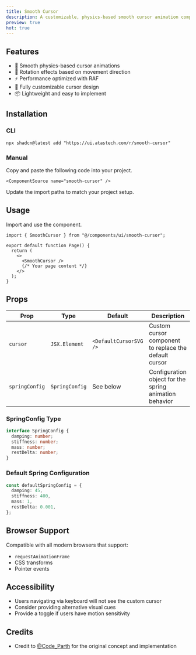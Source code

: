 ```yaml
---
title: Smooth Cursor
description: A customizable, physics-based smooth cursor animation component for React applications.
preview: true
hot: true
---
```


<ComponentTabs name="smooth-cursor-demo" />

## Features

- 🎯 Smooth physics-based cursor animations
- 🔄 Rotation effects based on movement direction
- ⚡ Performance optimized with RAF
- 🎨 Fully customizable cursor design
- 📦 Lightweight and easy to implement

## Installation

### CLI

```package-install
npx shadcn@latest add "https://ui.atastech.com/r/smooth-cursor"
```

### Manual

<Steps>

  <Step>
    Copy and paste the following code into your project.

    <ComponentSource name="smooth-cursor" />

  </Step>
  
  <Step>Update the import paths to match your project setup.</Step>

</Steps>

## Usage

Import and use the component.

```tsx
import { SmoothCursor } from "@/components/ui/smooth-cursor";

export default function Page() {
  return (
    <>
      <SmoothCursor />
      {/* Your page content */}
    </>
  );
}
```

## Props

| Prop           | Type           | Default                | Description                                            |
| -------------- | -------------- | ---------------------- | ------------------------------------------------------ |
| `cursor`       | `JSX.Element`  | `<DefaultCursorSVG />` | Custom cursor component to replace the default cursor  |
| `springConfig` | `SpringConfig` | See below              | Configuration object for the spring animation behavior |

### SpringConfig Type

```ts
interface SpringConfig {
  damping: number;
  stiffness: number;
  mass: number;
  restDelta: number;
}
```

### Default Spring Configuration

```ts
const defaultSpringConfig = {
  damping: 45,
  stiffness: 400,
  mass: 1,
  restDelta: 0.001,
};
```

## Browser Support

Compatible with all modern browsers that support:

- `requestAnimationFrame`
- CSS transforms
- Pointer events

## Accessibility

- Users navigating via keyboard will not see the custom cursor
- Consider providing alternative visual cues
- Provide a toggle if users have motion sensitivity

## Credits

- Credit to [@Code_Parth](https://twitter.com/Code_Parth) for the original concept and implementation